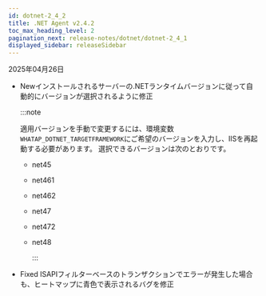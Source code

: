 ```yaml
---
id: dotnet-2_4_2
title: .NET Agent v2.4.2
toc_max_heading_level: 2
pagination_next: release-notes/dotnet/dotnet-2_4_1
displayed_sidebar: releaseSidebar
---
```


2025年04月26日

- <Status priority='1'>New</Status>インストールされるサーバーの.NETランタイムバージョンに従って自動的にバージョンが選択されるように修正

    :::note 

    適用バージョンを手動で変更するには、環境変数`WHATAP_DOTNET_TARGETFRAMEWORK`にご希望のバージョンを入力し、IISを再起動する必要があります。 選択できるバージョンは次のとおりです。

  - net45
  - net461
  - net462
  - net47
  - net472
  - net48

    :::

- <Status priority='0'>Fixed</Status> ISAPIフィルターベースのトランザクションでエラーが発生した場合も、ヒートマップに青色で表示されるバグを修正


<DownloadAgent />
